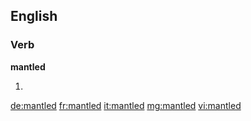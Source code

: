 ==English==

===Verb===
'''mantled'''

# {{en-past of|mantle}}

[[de:mantled]]
[[fr:mantled]]
[[it:mantled]]
[[mg:mantled]]
[[vi:mantled]]